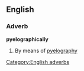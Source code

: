 ==English==

===Adverb===
'''pyelographically'''

# By means of [[pyelography]]

[[Category:English adverbs]]